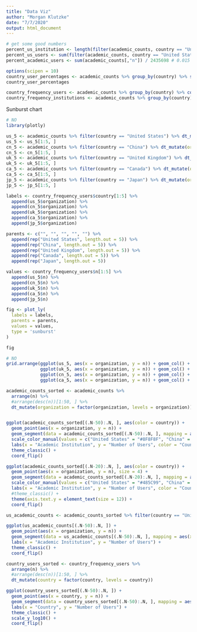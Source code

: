 ```yaml
---
title: "Data Viz"
author: "Morgan Klutzke"
date: "7/7/2020"
output: html_document
---
```


```r
# get some good numbers
percent_us_institution <- length(filter(academic_counts, country == "United States")$organization) / length(academic_counts$organization) # 0.317
percent_us_users <- sum(filter(academic_counts, country == "United States")[, "n"]) / sum(academic_counts[, "n"]) # 0.539
percent_academic_users <- sum(academic_counts[,"n"]) / 2435698 # 0.015

options(scipen = 10)
country_user_percentages <- academic_counts %>% group_by(country) %>% select(country, n) %>% summarise(n = sum(n) / sum(academic_counts[, "n"])) %>% arrange(-n)
country_user_percentages
```

```r
country_frequency_users <- academic_counts %>% group_by(country) %>% count(sort = TRUE)
country_frequency_institutions <- academic_counts %>% group_by(country) %>% count(wt = n(), sort = TRUE)
```

Sunburst chart

```r
# NO
library(plotly)

us_5 <- academic_counts %>% filter(country == "United States") %>% dt_mutate(organization = fct_reorder(organization, n))
us_5 <- us_5[1:5, ]
cn_5 <- academic_counts %>% filter(country == "China") %>% dt_mutate(organization = fct_reorder(organization, n))
cn_5 <- cn_5[1:5, ]
uk_5 <- academic_counts %>% filter(country == "United Kingdom") %>% dt_mutate(organization = fct_reorder(organization, n))
uk_5 <- uk_5[1:5, ]
ca_5 <- academic_counts %>% filter(country == "Canada") %>% dt_mutate(organization = fct_reorder(organization, n))
ca_5 <- ca_5[1:5, ]
jp_5 <- academic_counts %>% filter(country == "Japan") %>% dt_mutate(organization = fct_reorder(organization, n))
jp_5 <- jp_5[1:5, ]

labels <- country_frequency_users$country[1:5] %>%
  append(us_5$organization) %>%
  append(cn_5$organization) %>%
  append(uk_5$organization) %>%
  append(ca_5$organization) %>%
  append(jp_5$organization)

parents <- c("", "", "", "", "") %>%
  append(rep("United States", length.out = 5)) %>%
  append(rep("China", length.out = 5)) %>%
  append(rep("United Kingdom", length.out = 5)) %>%
  append(rep("Canada", length.out = 5)) %>%
  append(rep("Japan", length.out = 5))

values <- country_frequency_users$n[1:5] %>%
  append(us_5$n) %>%
  append(cn_5$n) %>%
  append(uk_5$n) %>%
  append(ca_5$n) %>%
  append(jp_5$n)

fig <- plot_ly(
  labels = labels, 
  parents = parents,
  values = values,
  type = 'sunburst'
)

fig
```



```r
# NO
grid.arrange(ggplot(us_5, aes(x = organization, y = n)) + geom_col() + coord_flip(),
             ggplot(uk_5, aes(x = organization, y = n)) + geom_col() + coord_flip(),
             ggplot(cn_5, aes(x = organization, y = n)) + geom_col() + coord_flip(),
             ggplot(ca_5, aes(x = organization, y = n)) + geom_col() + coord_flip())
```



```r
academic_counts_sorted <- academic_counts %>%
  arrange(n) %>%
  #arrange(desc(n))[1:50, ] %>%
  dt_mutate(organization = factor(organization, levels = organization))


ggplot(academic_counts_sorted[(.N-50):.N, ], aes(color = country)) +
  geom_point(aes(x = organization, y = n)) +
  geom_segment(data = academic_counts_sorted[(.N-50):.N, ], mapping = aes(x = organization, xend = organization, y = 0, yend = n)) +
  scale_color_manual(values = c("United States" = "#8F8F8F", "China" = "#E57200", "United Kingdom" = "#12B2CE", "Canada" = "#485C99")) +
  labs(x = "Academic Institution", y = "Number of Users", color = "Country") +
  theme_classic() +
  coord_flip()
```
```r

ggplot(academic_counts_sorted[(.N-20):.N, ], aes(color = country)) +
  geom_point(aes(x = organization, y = n), size = 4) +
  geom_segment(data = academic_counts_sorted[(.N-20):.N, ], mapping = aes(x = organization, xend = organization, y = 0, yend = n), size = 1) +
  scale_color_manual(values = c("United States" = "#485C99", "China" = "#E57200", "Canada" = "#12B2CE")) +
  labs(x = "Academic Institution", y = "Number of Users", color = "Country", title = "Top 20 universities by number of users") +
  #theme_classic() +
  theme(axis.text.y = element_text(size = 12)) +
  coord_flip()
```


```r
us_academic_counts <- academic_counts_sorted %>% filter(country == "United States")

ggplot(us_academic_counts[(.N-50):.N, ]) +
  geom_point(aes(x = organization, y = n)) +
  geom_segment(data = us_academic_counts[(.N-50):.N, ], mapping = aes(x = organization, xend = organization, y = 0, yend = n)) +
  labs(x = "Academic Institution", y = "Number of Users") +
  theme_classic() +
  coord_flip()
```

```r
country_users_sorted <- country_frequency_users %>%
  arrange(n) %>%
  #arrange(desc(n))[1:50, ] %>%
  dt_mutate(country = factor(country, levels = country))

ggplot(country_users_sorted[(.N-50):.N, ]) +
  geom_point(aes(x = country, y = n)) +
  geom_segment(data = country_users_sorted[(.N-50):.N, ], mapping = aes(x = country, xend = country, y = 0, yend = n)) +
  labs(x = "Country", y = "Number of Users") +
  theme_classic() +
  scale_y_log10() +
  coord_flip()
```
